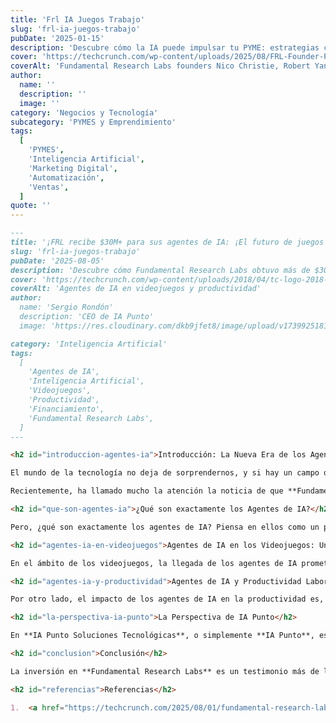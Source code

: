 ```yaml
---
title: 'Frl IA Juegos Trabajo'
slug: 'frl-ia-juegos-trabajo'
pubDate: '2025-01-15'
description: 'Descubre cómo la IA puede impulsar tu PYME: estrategias concretas de marketing, automatización y datos para aumentar ventas.'
cover: 'https://techcrunch.com/wp-content/uploads/2025/08/FRL-Founder-Photo.jpeg?w=1024'
coverAlt: 'Fundamental Research Labs founders Nico Christie, Robert Yang, Shuying Luo.'
author:
  name: ''
  description: ''
  image: ''
category: 'Negocios y Tecnología'
subcategory: 'PYMES y Emprendimiento'
tags:
  [
    'PYMES',
    'Inteligencia Artificial',
    'Marketing Digital',
    'Automatización',
    'Ventas',
  ]
quote: ''
---
```

```markdown
---
title: '¡FRL recibe $30M+ para sus agentes de IA: ¡El futuro de juegos y trabajo llegó!'
slug: 'frl-ia-juegos-trabajo'
pubDate: '2025-08-05'
description: 'Descubre cómo Fundamental Research Labs obtuvo más de $30M para desarrollar agentes de IA que revolucionarán los videojuegos y la productividad laboral, marcando el futuro de la inteligencia artificial.'
cover: 'https://techcrunch.com/wp-content/uploads/2018/04/tc-logo-2018-square-reverse2x.png' # URL de imagen placeholder, ya que no se proporcionó una imagen en el contenido original.
coverAlt: 'Agentes de IA en videojuegos y productividad'
author:
  name: 'Sergio Rondón'
  description: 'CEO de IA Punto'
  image: 'https://res.cloudinary.com/dkb9jfet8/image/upload/v1739925181/sergio_gdcaeh.png'
category: 'Inteligencia Artificial'
tags:
  [
    'Agentes de IA',
    'Inteligencia Artificial',
    'Videojuegos',
    'Productividad',
    'Financiamiento',
    'Fundamental Research Labs',
  ]
---

<h2 id="introduccion-agentes-ia">Introducción: La Nueva Era de los Agentes de IA</h2>

El mundo de la tecnología no deja de sorprendernos, y si hay un campo que está avanzando a pasos agigantados, ese es sin duda la **Inteligencia Artificial**. Constantemente escuchamos sobre nuevas invenciones, descubrimientos y, por supuesto, inversiones masivas que buscan llevar estas tecnologías a la siguiente frontera. Imagina un futuro donde la IA no solo te responde preguntas, sino que actúa de forma proactiva, aprende de tus hábitos y realiza tareas complejas por sí misma. Parece ciencia ficción, ¿verdad? Pues esa es la promesa de los "**agentes de IA**", y la buena noticia es que ya están aquí.

Recientemente, ha llamado mucho la atención la noticia de que **Fundamental Research Labs**, una empresa de la que se está hablando mucho en el ámbito de la IA, ha logrado una impresionante ronda de financiación de más de **30 millones de dólares**. ¿Su misión? Precisamente desarrollar y lanzar múltiples productos basados en estos agentes de IA, con un enfoque inicial en dos áreas clave: los videojuegos y la productividad. Esto no es solo una inversión más; es una señal clara de hacia dónde se dirige el futuro de la Inteligencia Artificial.

<h2 id="que-son-agentes-ia">¿Qué son exactamente los Agentes de IA?</h2>

Pero, ¿qué son exactamente los agentes de IA? Piensa en ellos como un paso más allá de los asistentes virtuales o los modelos de lenguaje que ya conocemos. Mientras que un ChatGPT, por ejemplo, espera una instrucción tuya para generar una respuesta, un **agente de IA** es capaz de establecer sus propias metas, planificar una serie de acciones para lograrlas y ejecutarlas de forma autónoma. Son sistemas inteligentes que no solo procesan información, sino que también toman decisiones y actúan en el mundo digital (y pronto, quizá en el físico) para cumplir objetivos específicos. Imagina un agente que no solo te ayuda a buscar información para un proyecto, sino que también organiza esa información, te propone un esquema, redacta borradores y hasta gestiona tu calendario para que puedas dedicarte a revisarlo.

<h2 id="agentes-ia-en-videojuegos">Agentes de IA en los Videojuegos: Una Revolución Inmersiva</h2>

En el ámbito de los videojuegos, la llegada de los agentes de IA promete transformar por completo la experiencia. Ya no estaríamos hablando solo de personajes controlados por la IA con patrones predefinidos, sino de **NPCs (personajes no jugadores)** que aprenden del jugador, desarrollan personalidades complejas, reaccionan de manera impredecible y contribuyen a crear historias dinámicas y realmente inmersivas. Esto podría llevar a mundos virtuales mucho más vivos y a desafíos que se adaptan en tiempo real a la habilidad y estilo de juego de cada persona. Un agente de IA podría ser tu compañero de equipo perfecto, o un adversario que aprende tus tácticas y te obliga a cambiar constantemente de estrategia. La creatividad y la jugabilidad podrían alcanzar niveles que hoy apenas podemos imaginar.

<h2 id="agentes-ia-y-productividad">Agentes de IA y Productividad Laboral: Hacia un Futuro Eficiente</h2>

Por otro lado, el impacto de los agentes de IA en la productividad es, si cabe, aún más revolucionario para el día a día. Estamos hablando de herramientas que podrían automatizar gran parte de las tareas repetitivas y que consumen tiempo en nuestra jornada laboral. Desde la gestión inteligente de correos electrónicos, priorizando y redactando respuestas, hasta la organización de reuniones complejas con múltiples participantes y zonas horarias. Un agente de IA podría encargarse de analizar grandes volúmenes de datos, generar informes personalizados, gestionar proyectos e incluso ayudarte en la creación de contenido, proponiendo ideas y redactando borradores completos para blogs, presentaciones o campañas de marketing. Esto liberaría a los profesionales para que puedan centrarse en las tareas más creativas, estratégicas y de valor añadido.

<h2 id="la-perspectiva-ia-punto">La Perspectiva de IA Punto</h2>

En **IA Punto Soluciones Tecnológicas**, o simplemente **IA Punto**, estamos siempre al tanto de estas innovaciones y nos entusiasma ver cómo la Inteligencia Artificial sigue evolucionando. Creemos firmemente que el futuro del trabajo y la vida cotidiana pasará por la integración de estas herramientas avanzadas que nos permitan ser más eficientes, creativos y estratégicos. Nos dedicamos a explorar y desarrollar soluciones que acerquen estas capacidades de la IA a nuestros clientes, ayudándoles a entender y aprovechar el potencial transformador de tecnologías como los agentes de IA en sus propios proyectos y negocios. No somos una gran corporación de Sillicon Valley, sino un equipo apasionado por la tecnología que busca soluciones prácticas y accesibles para usted, trayendo lo último en innovación directamente a su alcance, siempre con un enfoque humano y comprensible.

<h2 id="conclusion">Conclusión</h2>

La inversión en **Fundamental Research Labs** es un testimonio más de la confianza que hay en el potencial de los agentes de IA. Nos esperan años fascinantes donde la interacción con la tecnología será cada vez más natural, intuitiva y, sobre todo, productiva. Estemos preparados para recibir a estos nuevos "colegas digitales" que prometen cambiar nuestra forma de trabajar, jugar y vivir. La era de la IA proactiva y autónoma ya está aquí, y en **IA Punto** estamos listos para acompañarte en este emocionante viaje.

<h2 id="referencias">Referencias</h2>

1.  <a href="https://techcrunch.com/2025/08/01/fundamental-research-labs-nabs-33-million-from-prosus-to-build-ai-agents-for-multiple-verticals/" target="_blank" rel="noopener noreferrer">TechCrunch: Fundamental Research Labs recauda $33M para agentes de IA</a>
```